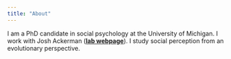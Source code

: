 ```yaml
---
title: "About"
---
```


I am a PhD candidate in social psychology at the University of Michigan. I work with Josh Ackerman ([**lab webpage**](https://sites.lsa.umich.edu/esplab/)). I study social perception from an evolutionary perspective.
